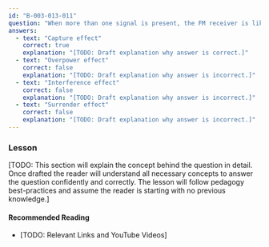 ```yaml
---
id: "B-003-013-011"
question: "When more than one signal is present, the FM receiver is likely to demodulate only the strongest signal. What is this behaviour called?"
answers:
  - text: "Capture effect"
    correct: true
    explanation: "[TODO: Draft explanation why answer is correct.]"
  - text: "Overpower effect"
    correct: false
    explanation: "[TODO: Draft explanation why answer is incorrect.]"
  - text: "Interference effect"
    correct: false
    explanation: "[TODO: Draft explanation why answer is incorrect.]"
  - text: "Surrender effect"
    correct: false
    explanation: "[TODO: Draft explanation why answer is incorrect.]"
---
```


### Lesson

[TODO: This section will explain the concept behind the question in detail. Once drafted the reader will understand all necessary concepts to answer the question confidently and correctly. The lesson will follow pedagogy best-practices and assume the reader is starting with no previous knowledge.]

#### Recommended Reading

- [TODO: Relevant Links and YouTube Videos]
